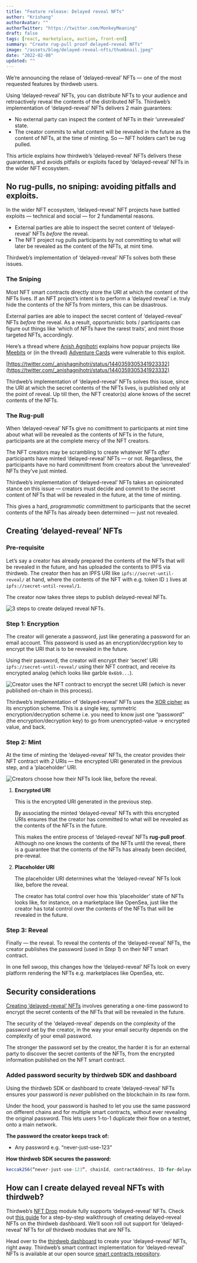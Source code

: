 ```yaml
---
title: "Feature release: Delayed reveal NFTs"
author: "Krishang"
authorAvatar: ""
authorTwitter: "https://twitter.com/MonkeyMeaning"
draft: false
tags: [react, marketplace, auction, front-end]
summary: "Create rug-pull proof delayed-reveal NFTs"
image: "/assets/blog/delayed-reveal-nfts/thumbnail.jpeg"
date: "2022-02-08"
updated: ""
---
```


We’re announcing the relase of ‘delayed-reveal’ NFTs — one of the most requested features by thirdweb users.

Using ‘delayed-reveal’ NFTs, you can distribute NFTs to your audience and retroactively reveal the contents of the distributed NFTs. Thirdweb’s implementation of ‘delayed-reveal’ NFTs delivers 2 main guarantees:

- No external party can inspect the content of NFTs in their ‘unrevealed’ state.
- The creator commits to what content will be revealed in the future as the content of NFTs, at the time of minting. So — NFT holders can’t be rug pulled.

This article explains how thirdweb’s ‘delayed-reveal’ NFTs delivers these guarantees, and avoids pitfalls or exploits faced by ‘delayed-reveal’ NFTs in the wider NFT ecosystem.

## No rug-pulls, no sniping: avoiding pitfalls and exploits.

In the wider NFT ecosystem, ‘delayed-reveal’ NFT projects have battled exploits — technical and social — for 2 fundamental reasons.

- External parties are able to inspect the secret content of ‘delayed-reveal’ NFTs *before* the reveal.
- The NFT project rug pulls participants by not committing to what will later be revealed as the content of the NFTs, at mint time.

Thirdweb’s implementation of ‘delayed-reveal’ NFTs solves both these issues.

### The Sniping

Most NFT smart contracts directly store the URI at which the content of the NFTs lives. If an NFT project’s intent is to perform a ‘delayed reveal’ i.e. truly hide the contents of the NFTs from minters, this can be disastrous.

External parties are able to inspect the secret content of ‘delayed-reveal’ NFTs *before* the reveal. As a result, opportunistic bots / participants can figure out things like ‘which of NFTs have the rarest traits’, and mint those targeted NFTs, accordingly.

Here’s a thread where [Anish Agnihotri](https://twitter.com/_anishagnihotri) explains how popuar projects like [Meebits](https://meebits.larvalabs.com/) or (in the thread) [Adventure Cards](https://0xadventures.com/) were vulnerable to this exploit.

[https://twitter.com/_anishagnihotri/status/1440359305341923332](https://twitter.com/_anishagnihotri/status/1440359305341923332)

Thirdweb’s implementation of ‘delayed-reveal’ NFTs solves this issue, since the URI at which the secret contents of the NFTs lives, is published only at the point of reveal. Up till then, the NFT creator(s) alone knows of the secret contents of the NFTs.

### The Rug-pull

When ‘delayed-reveal’ NFTs give no comittment to participants at mint time about what will be revealed as the contents of NFTs in the future, participants are at the complete mercy of the NFT creators.

The NFT creators may be scrambling to create whatever NFTs *after* participants have minted ‘delayed-reveal’ NFTs — or not. Regardless, the participants have no hard committment from creators about the ‘unrevealed’ NFTs they’ve just minted.

Thirdweb’s implementation of ‘delayed-reveal’ NFTs takes an opinionated stance on this issue — creators must decide and commit to the secret content of NFTs that will be revealed in the future, at the time of minting.

This gives a hard, *programmatic* committment to participants that the secret contents of the NFTs has already been determined — just not revealed.

## Creating ‘delayed-reveal’ NFTs

### Pre-requisite

Let’s say a creator has already prepared the contents of the NFTs that will be revealed in the future, and has uploaded the contents to IPFS via thirdweb. The creator then has an IPFS URI like `ipfs://secret-until-reveal/` at hand, where the contents of the NFT with e.g. token ID `1` lives at `ipfs://secret-until-reveal/1`.

The creator now takes three steps to publish delayed-reveal NFTs.

![3 steps to create delayed reveal NFTs.](/assets/blog/delayed-reveal-nfts/tw-blog-pic-1.png)

### Step 1: Encryption

The creator will generate a password, just like generating a password for an email account. This password is used as an encryption/decryption key to encrypt the URI that is to be revealed in the future.

Using their password, the creator will encrypt their ‘secret’ URI `ipfs://secret-until-reveal/` using their NFT contract, and receive its encrypted analog (which looks like garble `0x6b9...`).

![Creator uses the NFT contract to encrypt the secret URI (which is never published on-chain in this process).](/assets/blog/delayed-reveal-nfts/tw-blog-pic-2.png)

Thirdweb’s implementation of ‘delayed-reveal’ NFTs uses the [XOR cipher](https://en.wikipedia.org/wiki/XOR_cipher) as its encryption scheme. This is a single key, symmetric encryption/decryption scheme i.e. you need to know just one “password” (the encryption/decryption key) to go from unencrypted-value → encrypted value, and back.

### Step 2: Mint

At the time of minting the ‘delayed-reveal’ NFTs, the creator provides their NFT contract with *2* URIs — the encrypted URI generated in the previous step, and a ‘placeholder’ URI.

![Creators choose how their NFTs look like, before the reveal.](/assets/blog/delayed-reveal-nfts/te-blog-pic-3.png)

1. **Encrypted URI**
    
    This is the encrypted URI generated in the previous step. 
    
    By associating the minted ‘delayed-reveal’ NFTs with this encrypted URIs ensures that the creator has committed to what will be revealed as the contents of the NFTs in the future.
    
    This makes the entire process of ‘delayed-reveal’ NFTs **rug-pull proof**. Although no one knows the contents of the NFTs until the reveal, there is a guarantee that the contents of the NFTs has already been decided, pre-reveal.
    
2. **Placeholder URI**
    
    The placeholder URI determines what the ‘delayed-reveal’ NFTs look like, before the reveal. 
    
    The creator has total control over how this ‘placeholder’ state of NFTs looks like, for instance, on a marketplace like OpenSea, just like the creator has total control over the contents of the NFTs that will be revealed in the future.
    

### Step 3: Reveal

Finally — the reveal. To reveal the contents of the ‘delayed-reveal’ NFTs, the creator publishes the password (used in S*tep 1*) on their NFT smart contract.

In one fell swoop, this changes how the ‘delayed-reveal’ NFTs look on every platform rendering the NFTs e.g. marketplaces like OpenSea, etc.

## Security considerations

[Creating ‘delayed-reveal’ NFTs](https://blog.thirdweb.com//delayed-reveal-nfts#step-1-encryption) involves generating a one-time password to encrypt the secret contents of the NFTs that will be revealed in the future.

The security of the 'delayed-reveal' depends on the complexity of the password set by the creator, in the way your email security depends on the complexity of your email password.

The stronger the password set by the creator, the harder it is for an external party to discover the secret contents of the NFTs, from the encrypted information published on the NFT smart contract.

### Added password security by thirdweb SDK and dashboard

Using the thirdweb SDK or dashboard to create ‘delayed-reveal’ NFTs ensures your password is *never* published on the blockchain in its raw form.

Under the hood, your password is hashed to let you use the same password on different chains and for multiple smart contracts, without ever revealing the original password. This lets users 1-to-1 duplicate their flow on a testnet, onto a main network.

**The password the creator keeps track of:**

- Any password e.g. “never-just-use-123”

**How thirdweb SDK secures the password:**

```javascript
keccak256(“never-just-use-123”, chainId, contractAddress, ID-for-delayed-reveal-NFTs)
```

## How can I create delayed reveal NFTs with thirdweb?

Thirdweb’s [NFT Drop](https://thirdweb.com/portal/guides/nft-drop) module fully supports ‘delayed-reveal’ NFTs. Check out [this guide](https://portal.thirdweb.com/guides/nft-drop-with-delayed-reveal) for a step-by-step walkthrough of creating delayed-reveal NFTs on the thirdweb dashboard. We’ll soon roll out support for ‘delayed-reveal’ NFTs for *all* thirdweb modules that are NFTs.

Head over to the [thirdweb dashboard](http://thirdweb.com/dashboard) to create your ‘delayed-reveal’ NFTs, right away. Thirdweb’s smart contract implementation for ‘delayed-reveal’ NFTs is available at our open source [smart contracts repository](https://github.com/nftlabs/nftlabs-protocols/blob/main/contracts/lazy_mint/ERC721/LazyMintERC721.sol).